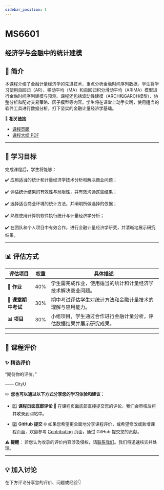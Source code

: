 ```yaml
---
sidebar_position: 1
---
```


# MS6601
## 经济学与金融中的统计建模

## **📘 简介**
本课程介绍了金融计量经济学的先进技术，重点分析金融时间序列数据。学生将学习使用自回归（AR）、移动平均（MA）和自回归积分滑动平均（ARIMA）模型进行金融时间序列建模与预测。课程还包括波动性建模（ARCH和GARCH模型）、协整分析和配对交易策略、因子模型等内容。学生将在课堂上动手实践，使用适当的软件工具进行数据分析，打下坚实的金融计量经济学基础。

🔗 **相关链接**
- [课程页面](https://www.cityu.edu.hk/catalogue/pg/202425/course/MS6601.htm)
- [课程大纲 PDF](https://www.cityu.edu.hk/catalogue/pg/202425/course/MS6601.pdf)

---

## **🎯 学习目标**

完成课程后，学生将能够：

✔️ 应用适当的统计和计量经济学技术分析和解决商业问题；

✔️ 评估统计结果的有效性与局限性，并有效沟通这些结果；

✔️ 选择适合商业环境的统计方法，并阐明所做选择的依据；

✔️ 熟练使用计算机软件执行统计与计量经济学分析；

✔️ 在团队和个人项目中有效合作，进行金融计量经济学研究，并清晰地展示研究结果。

---

## **📊 评估方式**

| **评估项目**          | **权重** | **具体描述**                                                                                       |
|----------------------|---------|---------------------------------------------------------------------------------------------------|
| **📄 作业**           | 40%     | 学生需完成作业，使用适当的统计和计量经济学技术解决商业问题。                                       |
| **📝 课堂期中考试**    | 30%     | 期中考试评估学生对统计方法和金融计量技术的理解与应用能力。                                         |
| **📊 项目**           | 30%     | 小组项目，学生通过合作进行金融计量分析，评估数据结果并展示研究成果。                             |

---

## **💬 课程评价**

### ✨ **精选评价**
<div className={commentStyles.commentBox}>
    <p className={commentStyles.commentText}>
        “期待你的评价。”
    </p>
    <p className={commentStyles.commentAuthor}>—— CityU</p>
</div>

✏️ **您也可以通过以下方式分享您的学习体验和建议：**

- 1️⃣ **课程页面底部评论**
💬 在课程页面底部直接提交您的评论，我们会审核后将其收录到网站中。

- 2️⃣ **GitHub 提交**
🌐 如果您希望更全面地分享课程评价，或希望修改或新增课程页面，欢迎参考 [Contributing](https://penjc.github.io/cityU-navigator/contributing) 页面，通过 GitHub 提交您的贡献。

**⚠️ 提醒**：
若您认为收录的评价内容涉及侵权，请[联系我们](https://github.com/penjc/cityU-navigator/issues)。我们将迅速核实并处理。

---

## **💡 加入讨论**

在下方评论分享您的评价、问题或经验👇
<Utterances />
